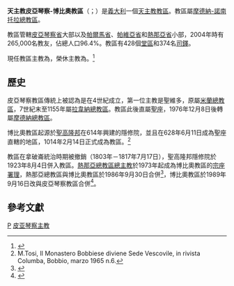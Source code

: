 {{Multiple issues|
{{Primarysources|time=2020-07-17T12:14:40+00:00}}
{{Refimprove|time=2020-07-17T12:14:40+00:00}}
}}
{{NoteTA
|1=zh-hant:哈德良; zh-hans:哈德良; zh-hk:亞德;
}}
{{Infobox Roman Catholic diocese
|name= 皮亞琴察-博比奧
|jurisdiction=教區
|latin = Dioecesis Placentina-Bobiensis
|border = catholic
|image =[[File:Piacenza0001.jpg|250px]]
|caption = 聖母升天主教座堂
|location = [[義大利|義大利]]
|territory = [[皮亞琴察省|皮亞琴察省]]、[[帕爾馬省|帕爾馬省]]、[[帕維亞省|帕維亞省]]、[[熱那亞省|熱那亞省]]
|population = 265,000
|rite = [[罗马礼|罗马礼]]
|patron =[[聖朱斯蒂娜|聖朱斯蒂娜]]、[[聖高隆邦|聖高隆邦]]、[[皮亞琴察的聖安多尼|皮亞琴察的聖安多尼]]
|province = [[天主教摩德納-諾南托拉總教區|摩德納-諾南托拉]]
|established =1986年
|cathedral = [[皮亞琴察主教座堂|皮亞琴察主教座堂]]
|co-cathedral = {{link-en|博比奧主教座堂|Bobbio Cathedral|聖母升天共同主教座堂}}
|leadership = 主教
|website = [http://www.diocesipiacenzabobbio.org/ 官方網頁]
|pope = {{incumbent pope}}
|ordinary = {{link-it|亞德·切沃洛托|Adriano Cevolotto}}
|coadjutor bishop =
|auxiliary =
|emeritus = {{link-en|若望·阿姆布羅肖|Gianni Ambrosio}}
|map = [[File:Diocesi_Piacenza_Bobbio.png|250px]]
|map_caption = 教區管轄圖
}}

'''天主教皮亞琴察-博比奧教區'''（{{lang-la|Dioecesis Placentina-Bobiensis}}；{{lang-it|Diocesi di Piacenza-Bobbio}}）是[[義大利|義大利]]一個[[天主教|天主教]][[教區|教區]]。教區屬[[天主教摩德納-諾南托拉總教區|摩德納-諾南托拉總教區]]。

教區管轄[[皮亞琴察省|皮亞琴察省]]大部以及[[帕爾馬省|帕爾馬省]]、[[帕維亞省|帕維亞省]]和[[熱那亞省|熱那亞省]]小部，2004年時有265,000名教友，佔總人口96.4%。教區有428個[[堂區|堂區]]和374名[[司鐸|司鐸]]。

現任教區主教為{{link-it|亞德·切沃洛托|Adriano Cevolotto}}，榮休主教為{{link-en|若望·阿姆布羅肖|Gianni Ambrosio}}。<ref>{{cite press release |title=Resignations and Appointments, 16.07.2020 |url=https://press.vatican.va/content/salastampa/en/bollettino/pubblico/2020/07/16/200716a.html |publisher=Holy See Press Office |accessdate=2020-07-17 |archiveurl=https://web.archive.org/web/20200717103834/https://press.vatican.va/content/salastampa/en/bollettino/pubblico/2020/07/16/200716a.html |archivedate=2020-07-17 |language=en |date=2020-07-16 |dead-url=no }}</ref>

==歷史==
皮亞琴察教區傳統上被認為是在4世紀成立，第一位主教是聖維多，原屬[[天主教米蘭總教區|米蘭總教區]]，7世紀末至1155年屬[[天主教拉韋納-切爾維亞總教區|拉韋納總教區]]。教區此後直屬[[聖座|聖座]]，1976年12月8日後轉屬[[天主教摩德納-諾南托拉總教區|摩德納總教區]]。

博比奧教區起源於[[聖高隆邦|聖高隆邦]]在614年興建的隱修院，並且在628年6月11日成為聖座直轄的地區，1014年2月14日正式成為教區。<ref>M.Tosi, Il Monastero Bobbiese diviene Sede Vescovile, in rivista Columba, Bobbio, marzo 1965 n.6.</ref>

教區在拿破崙統治時期被撤銷（1803年－1817年7月17日），聖高隆邦隱修院於1923年8月4日併入教區。[[天主教熱那亞總教區|熱那亞總教區總主教]]於1973年起成為博比奧教區的[[宗座署理|宗座署理]]，熱那亞總教區與博比奧教區於1986年9月30日合併<ref>{{cite book |title=ACTA APOSTOLICAE SEDIS |volume=LXXIX |year=1987 |publisher=Typis Polyglottis Vaticanis |pages=825-828 |url=https://www.vatican.va/archive/aas/documents/AAS-79-1987-ocr.pdf |accessdate=2020-04-09 |archiveurl=https://web.archive.org/web/20200409173800/https://www.vatican.va/archive/aas/documents/AAS-79-1987-ocr.pdf |archivedate=2020-04-09 |language=la |dead-url=no }}</ref>，博比奧教區於1989年9月16日改與皮亞琴察教區合併<ref>{{cite book |title=ACTA APOSTOLICAE SEDIS |volume=LXXXII |year=1990 |publisher=Typis Polyglottis Vaticanis |pages=196-201 |url=https://www.vatican.va/archive/aas/documents/AAS-82-1990-ocr.pdf |accessdate=2020-07-17 |archiveurl=https://web.archive.org/web/20200717120609/https://www.vatican.va/archive/aas/documents/AAS-82-1990-ocr.pdf |archivedate=2020-07-17 |language=la |dead-url=no }}</ref>。

==參考文獻==
{{reflist}}

{{意大利天主教教區}}
[[Category:義大利天主教教區|P]]
[[Category:皮亚琴察主教|]]